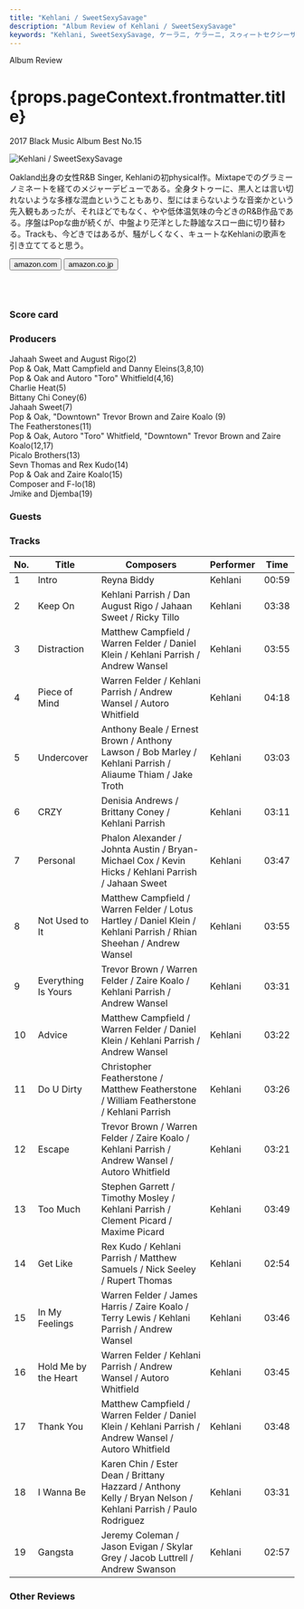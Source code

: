 ```yaml
---
title: "Kehlani / SweetSexySavage"
description: "Album Review of Kehlani / SweetSexySavage"
keywords: "Kehlani, SweetSexySavage, ケーラニ, ケラーニ, スゥィートセクシーサベージ"
---
```






<p className="largeP">Album Review</p>
<h1 className="h1--no--margin">{props.pageContext.frontmatter.title}</h1>
<p className="largeP">
  <Link to="/best50/2017/">2017 Black Music Album Best No.15</Link>
</p>

<Row  className="image-card-group">
	<Column colMd={3} colLg={4} noGutterMdLeft="">
       <ImageCard>

![Kehlani / SweetSexySavage](../../images/cd/kehlani1L.jpg)

</ImageCard>
	</Column>
	<Column colMd={4} colLg={8} noGutterMdLeft="">
	<p>
	Oakland出身の女性R&B Singer, Kehlaniの初physical作。Mixtapeでのグラミーノミネートを経てのメジャーデビューである。全身タトゥーに、黒人とは言い切れないような多様な混血ということもあり、型にはまらないような音楽かという先入観もあったが、それほどでもなく、やや低体温気味の今どきのR&B作品である。序盤はPopな曲が続くが、中盤より茫洋とした静謐なスロー曲に切り替わる。Trackも、今どきではあるが、騒がしくなく、キュートなKehlaniの歌声を引き立ててると思う。
	</p>
	<div>
	  <Button className="button-right-mergin"  href="https://amzn.to/3gjStbh" renderIcon={ArrowUpRight} size='sm' kind='primary'>
      amazon.com
    </Button>
    <Button className="button-right-mergin"  href="https://amzn.to/33eih56" renderIcon={ArrowUpRight} size='sm' kind='secondary'>
      amazon.co.jp
    </Button>
	</div>
	<a href="https://geo.music.apple.com/jp/album/sweetsexysavage-deluxe/1192537641?mt=1&app=music&ls=1&at=11lcug" style="display:inline-block;overflow:hidden;background:url(https://linkmaker.itunes.apple.com/ja-jp/lockup.svg?releaseDate=2017-01-27&kind=album&bubble=apple_music&style=mono-black) no-repeat;width:180px;height:45px;"></a>
	<AdvJS2/>
	</Column>
</Row>
<Row >
	<Column colMd={4} colLg={4} noGutterMdLeft="">
<div>
  <h3>Score card</h3>
	<SliderJS1 value="5" />
  <SliderJS2 value="1" />
	<SliderJS3 value="1" />
  <SliderJS4 value="9" />
</div>
</Column>
<Column colMd={8} colLg={8} noGutterMdLeft="">
<div>
<h3>Producers</h3>
<p>
	Jahaah Sweet and August Rigo(2)
	<br/>Pop & Oak, Matt Campfield and Danny Eleins(3,8,10)
	<br/>Pop & Oak and Autoro "Toro" Whitfield(4,16)
	<br/>Charlie Heat(5)
	<br/>Bittany Chi Coney(6)
	<br/>Jahaah Sweet(7)
	<br/>Pop & Oak, "Downtown" Trevor Brown and Zaire Koalo (9)
	<br/>The Featherstones(11)
	<br/>Pop & Oak, Autoro "Toro" Whitfield, "Downtown" Trevor Brown and Zaire Koalo(12,17)
	<br/>Picalo Brothers(13)
	<br/>Sevn Thomas and Rex Kudo(14)
	<br/>Pop & Oak and Zaire Koalo(15)
	<br/>Composer and F-lo(18)
	<br/>Jmike and Djemba(19)
</p>
<h3>Guests</h3>
<p>
</p>
</div>
</Column>
</Row>

<h3>Tracks</h3>

| No. | Title                | Composers                                                                                                          | Performer | Time  |
| --- | -------------------- | ------------------------------------------------------------------------------------------------------------------ | --------- | ----- |
| 1   | Intro                | Reyna Biddy                                                                                                        | Kehlani   | 00:59 |
| 2   | Keep On              | Kehlani Parrish / Dan August Rigo / Jahaan Sweet / Ricky Tillo                                                     | Kehlani   | 03:38 |
| 3   | Distraction          | Matthew Campfield / Warren Felder / Daniel Klein / Kehlani Parrish / Andrew Wansel                                 | Kehlani   | 03:55 |
| 4   | Piece of Mind        | Warren Felder / Kehlani Parrish / Andrew Wansel / Autoro Whitfield                                                 | Kehlani   | 04:18 |
| 5   | Undercover           | Anthony Beale / Ernest Brown / Anthony Lawson / Bob Marley / Kehlani Parrish / Aliaume Thiam / Jake Troth          | Kehlani   | 03:03 |
| 6   | CRZY                 | Denisia Andrews / Brittany Coney / Kehlani Parrish                                                                 | Kehlani   | 03:11 |
| 7   | Personal             | Phalon Alexander / Johnta Austin / Bryan-Michael Cox / Kevin Hicks / Kehlani Parrish / Jahaan Sweet                | Kehlani   | 03:47 |
| 8   | Not Used to It       | Matthew Campfield / Warren Felder / Lotus Hartley / Daniel Klein / Kehlani Parrish / Rhian Sheehan / Andrew Wansel | Kehlani   | 03:55 |
| 9   | Everything Is Yours  | Trevor Brown / Warren Felder / Zaire Koalo / Kehlani Parrish / Andrew Wansel                                       | Kehlani   | 03:31 |
| 10  | Advice               | Matthew Campfield / Warren Felder / Daniel Klein / Kehlani Parrish / Andrew Wansel                                 | Kehlani   | 03:22 |
| 11  | Do U Dirty           | Christopher Featherstone / Matthew Featherstone / William Featherstone / Kehlani Parrish                           | Kehlani   | 03:26 |
| 12  | Escape               | Trevor Brown / Warren Felder / Zaire Koalo / Kehlani Parrish / Andrew Wansel / Autoro Whitfield                    | Kehlani   | 03:21 |
| 13  | Too Much             | Stephen Garrett / Timothy Mosley / Kehlani Parrish / Clement Picard / Maxime Picard                                | Kehlani   | 03:49 |
| 14  | Get Like             | Rex Kudo / Kehlani Parrish / Matthew Samuels / Nick Seeley / Rupert Thomas                                         | Kehlani   | 02:54 |
| 15  | In My Feelings       | Warren Felder / James Harris / Zaire Koalo / Terry Lewis / Kehlani Parrish / Andrew Wansel                         | Kehlani   | 03:46 |
| 16  | Hold Me by the Heart | Warren Felder / Kehlani Parrish / Andrew Wansel / Autoro Whitfield                                                 | Kehlani   | 03:45 |
| 17  | Thank You            | Matthew Campfield / Warren Felder / Daniel Klein / Kehlani Parrish / Andrew Wansel / Autoro Whitfield              | Kehlani   | 03:48 |
| 18  | I Wanna Be           | Karen Chin / Ester Dean / Brittany Hazzard / Anthony Kelly / Bryan Nelson / Kehlani Parrish / Paulo Rodriguez      | Kehlani   | 03:31 |
| 19  | Gangsta              | Jeremy Coleman / Jason Evigan / Skylar Grey / Jacob Luttrell / Andrew Swanson                                      | Kehlani   | 02:57 |

<h3>Other Reviews</h3>

<Row>
  <Column colMd={3} colLg={3} noGutterMdLeft>
    <Review1 />
  </Column>
  <Column colMd={3} colLg={3} noGutterMdLeft>
    <Review2 />
  </Column>
	<Column colMd={3} colLg={3} noGutterMdLeft>
    <Review3 />
  </Column>
</Row>

<AdvJS3/>
